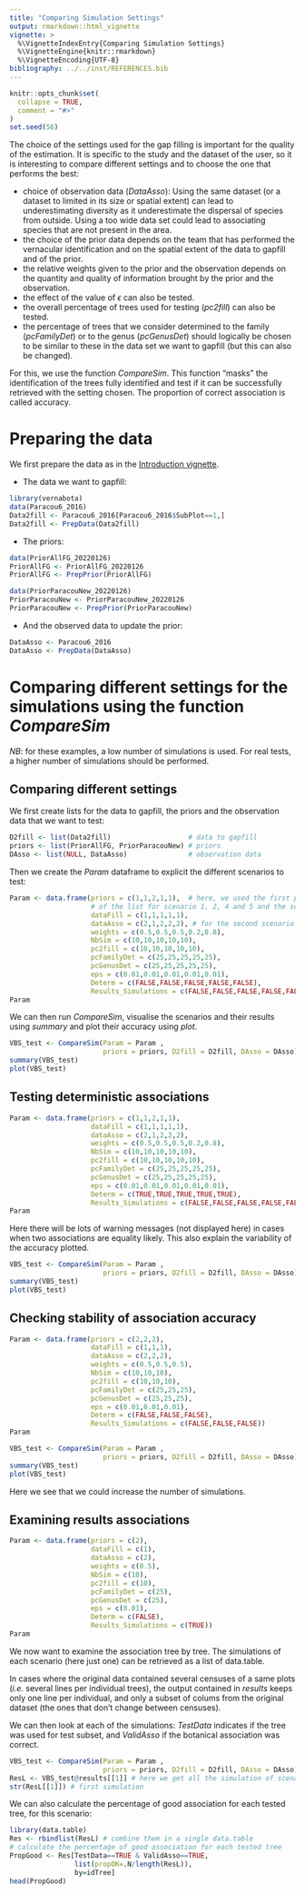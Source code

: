 ```yaml
---
title: "Comparing Simulation Settings"
output: rmarkdown::html_vignette
vignette: >
  %\VignetteIndexEntry{Comparing Simulation Settings}
  %\VignetteEngine{knitr::rmarkdown}
  %\VignetteEncoding{UTF-8}
bibliography: ../../inst/REFERENCES.bib  
---
```


```r
knitr::opts_chunk$set(
  collapse = TRUE,
  comment = "#>"
)
set.seed(56)
```

The choice of the settings used for the gap filling is important for the quality of the estimation. 
It is specific to the study and the dataset of the user, so it is interesting to compare different settings and to choose the one that performs the best:

* choice of observation data (*DataAsso*): Using the same dataset (or a dataset to limited in its size or spatial extent) can lead to underestimating diversity as it underestimate the dispersal of species from outside.
Using a too wide data set could lead to associating species that are not present in the area.
* the choice of the prior data depends on the team that has performed the vernacular identification and on the spatial extent of the data to gapfill and of the prior.
* the relative weights given to the prior and the observation depends on the quantity and quality of information brought by the prior and the observation.
* the effect of the value of $\epsilon$ can also be tested.
* the overall percentage of trees used for testing (*pc2fill*) can also be tested.
* the percentage of trees that we consider determined to the family (*pcFamilyDet*) or to the genus (*pcGenusDet*) should logically be chosen to be similar to these in the data set we want to gapfill (but this can also be changed).

For this, we use the function *CompareSim*.
This function "masks" the identification of the trees fully identified and test if it can be successfully retrieved with the setting chosen.
The proportion of correct association is called accuracy.

# Preparing the data

We first prepare the data as in the [Introduction vignette](vernabota.html).

* The data we want to gapfill:
```r
library(vernabota)
data(Paracou6_2016)
Data2fill <- Paracou6_2016[Paracou6_2016$SubPlot==1,]
Data2fill <- PrepData(Data2fill)
```

* The priors:

```r
data(PriorAllFG_20220126)
PriorAllFG <- PriorAllFG_20220126
PriorAllFG <- PrepPrior(PriorAllFG)

data(PriorParacouNew_20220126)
PriorParacouNew <- PriorParacouNew_20220126
PriorParacouNew <- PrepPrior(PriorParacouNew)
```

* And the observed data to update the prior:

```r
DataAsso <- Paracou6_2016
DataAsso <- PrepData(DataAsso)
```


# Comparing different settings for the simulations using the function *CompareSim*

*NB*: for these examples, a low number of simulations is used.
For real tests, a higher number of simulations should be performed.

## Comparing different settings

We first create lists for the data to gapfill, the priors and the observation data that we want to test:

```r
D2fill <- list(Data2fill)                   # data to gapfill
priors <- list(PriorAllFG, PriorParacouNew) # priors
DAsso <- list(NULL, DataAsso)               # observation data
```

Then we create the *Param* dataframe to explicit the different scenarios to test:

```r
Param <- data.frame(priors = c(1,1,2,1,1),  # here, we used the first prior 
                    # of the list for scenario 1, 2, 4 and 5 and the seccond for scenario 3
                    dataFill = c(1,1,1,1,1),
                    dataAsso = c(2,1,2,2,2), # for the second scenario dataAsso is NULL (the data to gapfill are used)
                    weights = c(0.5,0.5,0.5,0.2,0.8),
                    NbSim = c(10,10,10,10,10),
                    pc2fill = c(10,10,10,10,10),
                    pcFamilyDet = c(25,25,25,25,25),
                    pcGenusDet = c(25,25,25,25,25),
                    eps = c(0.01,0.01,0.01,0.01,0.01),
                    Determ = c(FALSE,FALSE,FALSE,FALSE,FALSE),
                    Results_Simulations = c(FALSE,FALSE,FALSE,FALSE,FALSE))
Param
```

We can then run *CompareSim*, visualise the scenarios and their results using *summary* and plot their accuracy using *plot*.

```r
VBS_test <- CompareSim(Param = Param ,
                       priors = priors, D2fill = D2fill, DAsso = DAsso)
summary(VBS_test)
plot(VBS_test)
```

## Testing deterministic associations

```r
Param <- data.frame(priors = c(1,1,2,1,1),  
                    dataFill = c(1,1,1,1,1),
                    dataAsso = c(2,1,2,2,2), 
                    weights = c(0.5,0.5,0.5,0.2,0.8),
                    NbSim = c(10,10,10,10,10),
                    pc2fill = c(10,10,10,10,10),
                    pcFamilyDet = c(25,25,25,25,25),
                    pcGenusDet = c(25,25,25,25,25),
                    eps = c(0.01,0.01,0.01,0.01,0.01),
                    Determ = c(TRUE,TRUE,TRUE,TRUE,TRUE),
                    Results_Simulations = c(FALSE,FALSE,FALSE,FALSE,FALSE))
Param
```

Here there will be lots of warning messages (not displayed here) in cases when two associations are equality likely.
This also explain the variability of the accuracy plotted.

```r
VBS_test <- CompareSim(Param = Param ,
                       priors = priors, D2fill = D2fill, DAsso = DAsso)
summary(VBS_test)
plot(VBS_test)
```


## Checking stability of association accuracy

```r
Param <- data.frame(priors = c(2,2,2),  
                    dataFill = c(1,1,1),
                    dataAsso = c(2,2,2),
                    weights = c(0.5,0.5,0.5),
                    NbSim = c(10,10,10),
                    pc2fill = c(10,10,10),
                    pcFamilyDet = c(25,25,25),
                    pcGenusDet = c(25,25,25),
                    eps = c(0.01,0.01,0.01),
                    Determ = c(FALSE,FALSE,FALSE),
                    Results_Simulations = c(FALSE,FALSE,FALSE))
Param
```

```r
VBS_test <- CompareSim(Param = Param ,
                       priors = priors, D2fill = D2fill, DAsso = DAsso)
summary(VBS_test)
plot(VBS_test)
```

Here we see that we could increase the number of simulations.


## Examining results associations

```r
Param <- data.frame(priors = c(2), 
                    dataFill = c(1),
                    dataAsso = c(2), 
                    weights = c(0.5),
                    NbSim = c(10),
                    pc2fill = c(10),
                    pcFamilyDet = c(25),
                    pcGenusDet = c(25),
                    eps = c(0.01),
                    Determ = c(FALSE),
                    Results_Simulations = c(TRUE))
Param
```

We now want to examine the association tree by tree.
The simulations of each scenario (here just one) can be retrieved as a list of data.table.

In cases where the original data contained several censuses of a same plots (*i.e.* several lines per individual trees), the output contained in *results* keeps only one line per individual, and only a subset of colums from the original dataset (the ones that don't change between censuses).

We can then look at each of the simulations: *TestData* indicates if the tree was used for test subset, and *ValidAsso* if the botanical association was correct.

```r
VBS_test <- CompareSim(Param = Param ,
                       priors = priors, D2fill = D2fill, DAsso = DAsso)
ResL <- VBS_test@results[[1]] # here we get all the simulation of scenario 1
str(ResL[[1]]) # first simulation
```

We can also calculate the percentage of good association for each tested tree, for this scenario:

```r
library(data.table)
Res <- rbindlist(ResL) # combine them in a single data.table
# calculate the percentage of good association for each tested tree
PropGood <- Res[TestData==TRUE & ValidAsso==TRUE,
                list(propOK=.N/length(ResL)), 
                by=idTree]
head(PropGood)
```

